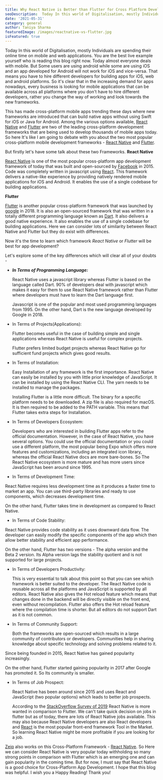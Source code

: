 ```yaml
---
title: Why React Native is Better than Flutter for Cross Platform Development?
seoDescription:  Today In this world of Digitalisation, mostly Individuals are spending their online time on mobile and web applications. You are the best live example yourself who is reading this blog right now. Today almost everyone deals with mobile. But Some users are using android while some are using iOS and an app developed for Android will not work for iOS and vice-versa. That means you have to hire different developers for building apps for iOS, web and android platforms. So it's clear that in the increasing demand for apps nowadays, every business is looking for mobile applications that can be available across all platforms where you don't have to hire different developers, rather you change the way of working and look towards the new frameworks.
date: '2021-05-31'
category: general
author: Taniya Sharma
featuredImage: /images/reactnative-vs-flutter.jpg
isFeatured: true
---
```


Today In this world of Digitalisation, mostly Individuals are spending their online time on mobile and web applications. You are the best live example yourself who is reading this blog right now. Today almost everyone deals with mobile. But Some users are using android while some are using iOS and an app developed for Android will not work for iOS and vice-versa. That means you have to hire different developers for building apps for iOS, web and android platforms. So it's clear that in the increasing demand for apps nowadays, every business is looking for mobile applications that can be available across all platforms where you don't have to hire different developers, rather you change the way of working and look towards the new frameworks.

This has made cross-platform mobile apps trending these days where new frameworks are introduced that can build native apps without using Swift for iOS or Java for Android. Among the various options available, [React Native](https://reactnative.dev/) and [Flutter](https://flutter.dev/) are two of the leading cross-platform development frameworks that are being used to develop thousands of mobile apps today.
So here It's like I am going to debate with you about the two most popular cross-platform mobile development frameworks - [React Native](https://reactnative.dev/) and [Flutter](https://flutter.dev/).

But firstly let's have some talk about these two Frameworks.
**React Native**

[React Native](https://reactnative.dev/) is one of the most popular cross-platform app development framework of today that was built and open-sourced by [Facebook](https://www.facebook.com/) in 2015. Code was completely written in javascript using [React](https://reactjs.org/). This framework delivers a native-like experience by providing natively rendered mobile applications for iOS and Android. It enables the use of a single codebase for building applications.

**Flutter**

[Flutter](https://flutter.dev/) is another popular cross-platform framework that was launched by [google](https://www.google.com/) in 2018. It is also an open-sourced framework that was written in a totally different programming language known as [Dart](https://dart.dev/). It also delivers a good native experience. It also enables the use of a single codebase for building applications.
Here we can consider lots of similarity between React Native and Flutter but they do exist with differences.

Now it's the time to learn which framework _React Native_ or _Flutter_ will be best for app development?

Let's explore some of the key differences which will clear all of your doubts -

- **_In Terms of Programming Language:_**

  React Native uses a javascript library whereas Flutter is based on the language called Dart. 90% of developers deal with javascript which makes it easy for them to use React Native framework rather than Flutter where developers must have to learn the Dart language first.

  Javascript is one of the popular and most used programming languages from 1995. On the other hand, Dart is the new language developed by Google in 2018.

- In Terms of Projects(Applications):

  Flutter becomes useful in the case of building simple and single applications whereas React Native is useful for complex projects.

  Flutter prefers limited budget projects whereas React Native go for sufficient fund projects which gives good results.

- In Terms of Installation:

  Easy Installation of any framework is the first importance. React Native can easily be installed by you with little prior knowledge of JavaScript. It can be installed by using the React Native CLI. The yarn needs to be installed to manage the packages.

  Installing Flutter is a little more difficult. The binary for a specific platform needs to be downloaded. A zip file is also required for macOS. It is then required to be added to the PATH variable.
  This means that Flutter takes extra steps for Installation.

- In Terms of Developers Ecosystem:

  Developers who are interested in building Flutter apps refer to the official documentation. However, in the case of React Native, you have several options. You could use the official documentation or you could use a different platform, the most popular being Expo which offers more features and customizations, including an integrated icon library, whereas the official React Native docs are more bare-bones.
  So The React Native ecosystem is more mature and has more users since JavaScript has been around since 1995.

- In Terms of Development Time:

React Native requires less development time as it produces a faster time to market an app. You can use third-party libraries and ready to use components, which decreases development time.

On the other hand, Flutter takes time in development as compared to React Native.

- In Terms of Code Stability:

React Native provides code stability as it uses downward data flow. The developer can easily modify the specific components of the app which then allow better stability and efficient app performance.

On the other hand, Flutter has two versions - The alpha version and the Beta 2 version. Its Alpha version lags the stability quotient and is not supported for large projects.

- In Terms of Developers Productivity:

  This is very essential to talk about this point so that you can see which framework is better suited to the developer.
  The React Native code is reusable across all the platforms and JavaScript is supported by all editors. React Native also gives the Hot reload feature which means that changes done in the backend will be directly visible on the front end, even without recompilation. Flutter also offers the Hot reload feature where the compilation time is shorter. But all editors do not support Dart as it is not common.

- In Terms of Community Support:

  Both the frameworks are open-sourced which results in a large community of contributors or developers. Communities help in sharing knowledge about specific technology and solving problems related to it.

Since being founded in 2015, React Native has gained popularity increasingly.

On the other hand, Flutter started gaining popularity in 2017 after Google has promoted it. So Its community is smaller.

- In Terms of Job Prospect:

  React Native has been around since 2015 and uses React and JavaScript (two popular options) which leads to better job prospects.

  According to the [StackOverflow Survey of 2019](https://insights.stackoverflow.com/survey/2019) React Native is more wanted in comparison to Flutter. We can't take quick decision on jobs in flutter but as of today, there are lots of React Native jobs available. This may also because React Native developers are also React developers and [React](https://reactjs.org/) is the most popular front-end framework Tool in the Market.
  So learning React Native might be more profitable if you are looking for a job.

[Zeiq](https://www.zeiq.co/) also works on this Cross-Platform Framework - [React Native](https://reactnative.dev/).
So Here we can consider React Native is very popular today withholding so many strong points in comparison with Flutter which is an emerging one and can gain popularity in the coming time. But for now, I must say that React Native is a good choice for Cross-Platform App Development.
I hope that this blog was helpful.
I wish you a Happy Reading!
Thank you!

